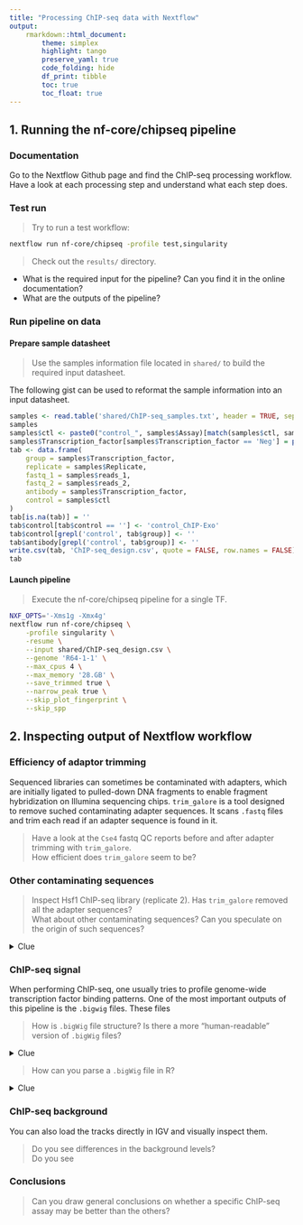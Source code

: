 ```yaml
---
title: "Processing ChIP-seq data with Nextflow"
output: 
    rmarkdown::html_document: 
        theme: simplex
        highlight: tango
        preserve_yaml: true
        code_folding: hide
        df_print: tibble
        toc: true
        toc_float: true
---
```


## 1. Running the nf-core/chipseq pipeline

### Documentation 

Go to the Nextflow Github page and find the ChIP-seq processing workflow.  
Have a look at each processing step and understand what each step does. 

### Test run 

> Try to run a test workflow: 

```sh
nextflow run nf-core/chipseq -profile test,singularity
```

> Check out the `results/` directory.  

* What is the required input for the pipeline? Can you find it in the online documentation?
* What are the outputs of the pipeline? 

### Run pipeline on data 

#### Prepare sample datasheet 

> Use the samples information file located in `shared/` to build the required input datasheet. 

The following gist can be used to reformat the sample information into an input datasheet. 

```r
samples <- read.table('shared/ChIP-seq_samples.txt', header = TRUE, sep = '\t')
samples
samples$ctl <- paste0("control_", samples$Assay)[match(samples$ctl, samples$Run)]
samples$Transcription_factor[samples$Transcription_factor == 'Neg'] = paste0("control_", samples$Assay)[samples$Transcription_factor == 'Neg']
tab <- data.frame(
    group = samples$Transcription_factor,
    replicate = samples$Replicate,
    fastq_1 = samples$reads_1,
    fastq_2 = samples$reads_2,
    antibody = samples$Transcription_factor,
    control = samples$ctl
)
tab[is.na(tab)] = ''
tab$control[tab$control == ''] <- 'control_ChIP-Exo'
tab$control[grepl('control', tab$group)] <- ''
tab$antibody[grepl('control', tab$group)] <- ''
write.csv(tab, 'ChIP-seq_design.csv', quote = FALSE, row.names = FALSE)
tab
```

#### Launch pipeline 

> Execute the nf-core/chipseq pipeline for a single TF. 

```sh
NXF_OPTS='-Xms1g -Xmx4g'
nextflow run nf-core/chipseq \
    -profile singularity \
    -resume \
    --input shared/ChIP-seq_design.csv \
    --genome 'R64-1-1' \
    --max_cpus 4 \
    --max_memory '28.GB' \
    --save_trimmed true \
    --narrow_peak true \
    --skip_plot_fingerprint \
    --skip_spp
```

## 2. Inspecting output of Nextflow workflow

### Efficiency of adaptor trimming 

Sequenced libraries can sometimes be contaminated with adapters, which are initially ligated to 
pulled-down DNA fragments to enable fragment hybridization on Illumina sequencing chips. 
`trim_galore` is a tool designed to remove suched contaminating adapter sequences. It scans `.fastq` files 
and trim each read if an adapter sequence is found in it. 

> Have a look at the `Cse4` fastq QC reports before and after adapter trimming with `trim_galore`.  
> How efficient does `trim_galore` seem to be?

### Other contaminating sequences

> Inspect Hsf1 ChIP-seq library (replicate 2). Has `trim_galore` removed all the adapter sequences?  
> What about other contaminating sequences? Can you speculate on the origin of such sequences?

<details><summary>Clue</summary>
<p>
Is there any difference in the experimental approaches used to ChIP Hsf1 and Cse4?
</p>
</details>

### ChIP-seq signal

When performing ChIP-seq, one usually tries to profile genome-wide transcription factor binding patterns. 
One of the most important outputs of this pipeline is the `.bigwig` files. These files 

> How is `.bigWig` file structure? Is there a more "human-readable" version of `.bigWig` files? 

<details><summary>Clue</summary>
<p>
Check out documentation provided by UCSC:  
See [bigWig](http://genome.ucsc.edu/goldenPath/help/bigWig.html) and [wig](http://genome.ucsc.edu/goldenPath/help/wiggle.html) documentation.
</p>
</details>

> How can you parse a `.bigWig` file in R? 

<details><summary>Clue</summary>
<p>
Check out rrtacklayer package from Bioconductor:
See [bigWig](http://genome.ucsc.edu/goldenPath/help/bigWig.html) and [wig](http://genome.ucsc.edu/goldenPath/help/wiggle.html) documentation.
</p>
</details>

### ChIP-seq background

You can also load the tracks directly in IGV and visually inspect them.  

> Do you see differences in the background levels?  
> Do you see 

### Conclusions 

> Can you draw general conclusions on whether a specific ChIP-seq assay may be better than the others?

